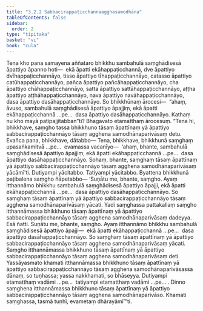 ```yaml
---
title: "3.2.2 Sabbacirappaṭicchannaagghasamodhāna"
tableOfContents: false
sidebar:
  order: 2
type: "tipitaka"
basket: "vi"
book: "cula"
---
```



<DynamicBreadcrumb />

<Division number="136" book="cula" e="ch" v="4" p="135">

<Paragraph number="621" book="cula">
Tena kho pana samayena aññataro bhikkhu sambahulā saṃghādisesā āpattiyo āpanno hoti—  ekā āpatti ekāhappaṭicchannā, dve āpattiyo dvīhappaṭicchannāyo, tisso āpattiyo tīhappaṭicchannāyo, catasso āpattiyo catūhappaṭicchannāyo, pañca āpattiyo pañcāhappaṭicchannāyo, cha āpattiyo chāhappaṭicchannāyo, satta āpattiyo sattāhappaṭicchannāyo, aṭṭha āpattiyo aṭṭhāhappaṭicchannāyo, nava āpattiyo navāhappaṭicchannāyo, dasa āpattiyo dasāhappaṭicchannāyo. So bhikkhūnaṃ ārocesi—  “ahaṃ, āvuso, sambahulā saṃghādisesā āpattiyo āpajjiṃ, ekā āpatti ekāhappaṭicchannā …pe…  dasa āpattiyo dasāhappaṭicchannāyo. Kathaṃ nu kho mayā paṭipajjitabban”ti? Bhagavato etamatthaṃ ārocesuṃ. “Tena hi, bhikkhave, saṃgho tassa bhikkhuno tāsaṃ āpattīnaṃ yā āpattiyo sabbacirappaṭicchannāyo tāsaṃ agghena samodhānaparivāsaṃ detu. Evañca pana, bhikkhave, dātabbo—
</Paragraph>

<Paragraph number="622" book="cula">
Tena, bhikkhave, bhikkhunā saṃghaṃ upasaṅkamitvā …pe…  evamassa vacanīyo—  ‘ahaṃ, bhante, sambahulā saṃghādisesā āpattiyo āpajjiṃ, ekā āpatti ekāhappaṭicchannā …pe…  dasa āpattiyo dasāhappaṭicchannāyo. Sohaṃ, bhante, saṃghaṃ tāsaṃ āpattīnaṃ yā āpattiyo sabbacirappaṭicchannāyo tāsaṃ agghena samodhānaparivāsaṃ yācāmī’ti. Dutiyampi yācitabbo. Tatiyampi yācitabbo. Byattena bhikkhunā paṭibalena saṃgho ñāpetabbo—
</Paragraph>

</Division>
<Division number="137" book="cula" e="ch" v="4" p="136">

<Paragraph number="623" book="cula">
‘Suṇātu me, bhante, saṃgho. Ayaṃ itthannāmo bhikkhu sambahulā saṃghādisesā āpattiyo āpajji, ekā āpatti ekāhappaṭicchannā …pe…  dasa āpattiyo dasāhappaṭicchannāyo. So saṃghaṃ tāsaṃ āpattīnaṃ yā āpattiyo sabbacirappaṭicchannāyo tāsaṃ agghena samodhānaparivāsaṃ yācati. Yadi saṃghassa pattakallaṃ saṃgho itthannāmassa bhikkhuno tāsaṃ āpattīnaṃ yā āpattiyo sabbacirappaṭicchannāyo tāsaṃ agghena samodhānaparivāsaṃ dadeyya. Esā ñatti.
</Paragraph>

<Paragraph number="624" book="cula">
Suṇātu me, bhante, saṃgho. Ayaṃ itthannāmo bhikkhu sambahulā saṃghādisesā āpattiyo āpajji—  ekā āpatti ekāhappaṭicchannā …pe…  dasa āpattiyo dasāhappaṭicchannāyo. So saṃghaṃ tāsaṃ āpattīnaṃ yā āpattiyo sabbacirappaṭicchannāyo tāsaṃ agghena samodhānaparivāsaṃ yācati. Saṃgho itthannāmassa bhikkhuno tāsaṃ āpattīnaṃ yā āpattiyo sabbacirappaṭicchannāyo tāsaṃ agghena samodhānaparivāsaṃ deti. Yassāyasmato khamati itthannāmassa bhikkhuno tāsaṃ āpattīnaṃ yā āpattiyo sabbacirappaṭicchannāyo tāsaṃ agghena samodhānaparivāsassa dānaṃ, so tuṇhassa; yassa nakkhamati, so bhāseyya.
</Paragraph>

<Paragraph number="625" book="cula">
Dutiyampi etamatthaṃ vadāmi …pe…  tatiyampi etamatthaṃ vadāmi …pe… .
</Paragraph>

<Paragraph number="626" book="cula">
Dinno saṃghena itthannāmassa bhikkhuno tāsaṃ āpattīnaṃ yā āpattiyo sabbacirappaṭicchannāyo tāsaṃ agghena samodhānaparivāso. Khamati saṃghassa, tasmā tuṇhī, evametaṃ dhārayāmī’”ti.
</Paragraph>
</Division>
